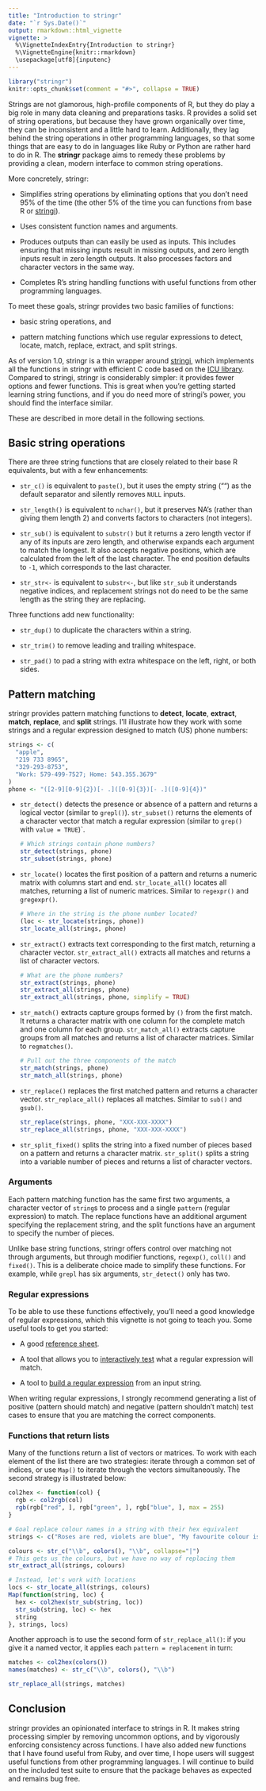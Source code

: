 ---
title: "Introduction to stringr"
date: "`r Sys.Date()`"
output: rmarkdown::html_vignette
vignette: >
  %\VignetteIndexEntry{Introduction to stringr}
  %\VignetteEngine{knitr::rmarkdown}
  \usepackage[utf8]{inputenc}
---

```{r, echo=FALSE}
library("stringr")
knitr::opts_chunk$set(comment = "#>", collapse = TRUE)
```

Strings are not glamorous, high-profile components of R, but they do play a big role in many data cleaning and preparations tasks. R provides a solid set of string operations, but because they have grown organically over time, they can be inconsistent and a little hard to learn. Additionally, they lag behind the string operations in other programming languages, so that some things that are easy to do in languages like Ruby or Python are rather hard to do in R. The __stringr__ package aims to remedy these problems by providing a clean, modern interface to common string operations.

More concretely, stringr:

-   Simplifies string operations by eliminating options that you don't need 
    95% of the time (the other 5% of the time you can functions from base R or
    [stringi](https://github.com/Rexamine/stringi/)).

-   Uses consistent function names and arguments.

-   Produces outputs than can easily be used as inputs. This includes ensuring 
    that missing inputs result in missing outputs, and zero length inputs result 
    in zero length outputs. It also processes factors and character vectors in 
    the same way.

-   Completes R's string handling functions with useful functions from other 
    programming languages.

To meet these goals, stringr provides two basic families of functions:

-   basic string operations, and

-   pattern matching functions which use regular expressions to detect, locate, 
    match, replace, extract, and split strings.

As of version 1.0, stringr is a thin wrapper around [stringi](https://github.com/Rexamine/stringi/), which implements all the functions in stringr with efficient C code based on the [ICU library](http://site.icu-project.org).  Compared to stringi, stringr is considerably simpler: it provides fewer options and fewer functions. This is great when you're getting started learning string functions, and if you do need more of stringi's power, you should find the interface similar.

These are described in more detail in the following sections.

## Basic string operations

There are three string functions that are closely related to their base R equivalents, but with a few enhancements:

-   `str_c()` is equivalent to `paste()`, but it uses the empty string ("") as 
    the default separator and silently removes `NULL` inputs.

-   `str_length()` is equivalent to `nchar()`, but it preserves NA's (rather than 
     giving them length 2) and converts factors to characters (not integers).

-   `str_sub()` is equivalent to `substr()` but it returns a zero length vector 
    if any of its inputs are zero length, and otherwise expands each argument to
    match the longest. It also accepts negative positions, which are calculated 
    from the left of the last character. The end position defaults to `-1`, 
    which corresponds to the last character.

-   `str_str<-` is equivalent to `substr<-`, but like `str_sub` it understands 
    negative indices, and replacement strings not do need to be the same length 
    as the string they are replacing.

Three functions add new functionality:

-   `str_dup()` to duplicate the characters within a string.

-   `str_trim()` to remove leading and trailing whitespace.

-   `str_pad()` to pad a string with extra whitespace on the left, right, or both sides.

## Pattern matching

stringr provides pattern matching functions to **detect**, **locate**, **extract**, **match**, **replace**, and **split** strings. I'll illustrate how they work with some strings and a regular expression designed to match (US) phone numbers:

```{r}
strings <- c(
  "apple", 
  "219 733 8965", 
  "329-293-8753", 
  "Work: 579-499-7527; Home: 543.355.3679"
)
phone <- "([2-9][0-9]{2})[- .]([0-9]{3})[- .]([0-9]{4})"
```

-   `str_detect()` detects the presence or absence of a pattern and returns a 
    logical vector (similar to `grepl()`). `str_subset()` returns the elements
    of a character vector that match a regular expression (similar to `grep()` 
    with `value = TRUE`)`.
    
    ```{r}
    # Which strings contain phone numbers?
    str_detect(strings, phone)
    str_subset(strings, phone)
    ```

-   `str_locate()` locates the first position of a pattern and returns a numeric 
    matrix with columns start and end. `str_locate_all()` locates all matches, 
    returning a list of numeric matrices. Similar to `regexpr()` and `gregexpr()`.

    ```{r}
    # Where in the string is the phone number located?
    (loc <- str_locate(strings, phone))
    str_locate_all(strings, phone)
    ```

-   `str_extract()` extracts text corresponding to the first match, returning a 
    character vector. `str_extract_all()` extracts all matches and returns a 
    list of character vectors.

    ```{r}
    # What are the phone numbers?
    str_extract(strings, phone)
    str_extract_all(strings, phone)
    str_extract_all(strings, phone, simplify = TRUE)
    ```

-   `str_match()` extracts capture groups formed by `()` from the first match. 
    It returns a character matrix with one column for the complete match and 
    one column for each group. `str_match_all()` extracts capture groups from 
    all matches and returns a list of character matrices. Similar to 
    `regmatches()`.

    ```{r}
    # Pull out the three components of the match
    str_match(strings, phone)
    str_match_all(strings, phone)
    ```

-   `str_replace()` replaces the first matched pattern and returns a character
    vector. `str_replace_all()` replaces all matches. Similar to `sub()` and 
    `gsub()`.

    ```{r}
    str_replace(strings, phone, "XXX-XXX-XXXX")
    str_replace_all(strings, phone, "XXX-XXX-XXXX")
    ```

-   `str_split_fixed()` splits the string into a fixed number of pieces based 
    on a pattern and returns a character matrix. `str_split()` splits a string 
    into a variable number of pieces and returns a list of character vectors.

### Arguments

Each pattern matching function has the same first two arguments, a character vector of `string`s to process and a single `pattern` (regular expression) to match. The replace functions have an additional argument specifying the replacement string, and the split functions have an argument to specify the number of pieces.

Unlike base string functions, stringr offers control over matching not through arguments, but through modifier functions, `regexp()`, `coll()` and `fixed()`.  This is a deliberate choice made to simplify these functions. For example, while `grepl` has six arguments, `str_detect()` only has two.

### Regular expressions

To be able to use these functions effectively, you'll need a good knowledge of regular expressions, which this vignette is not going to teach you. Some useful tools to get you started:

-   A good [reference sheet](http://www.regular-expressions.info/reference.html).

-   A tool that allows you to [interactively test](http://gskinner.com/RegExr/)
    what a regular expression will match.

-   A tool to [build a regular expression](http://www.txt2re.com) from an 
    input string.

When writing regular expressions, I strongly recommend generating a list of positive (pattern should match) and negative (pattern shouldn't match) test cases to ensure that you are matching the correct components.

### Functions that return lists

Many of the functions return a list of vectors or matrices. To work with each element of the list there are two strategies: iterate through a common set of indices, or use `Map()` to iterate through the vectors simultaneously. The second strategy is illustrated below:

```{r}
col2hex <- function(col) {
  rgb <- col2rgb(col)
  rgb(rgb["red", ], rgb["green", ], rgb["blue", ], max = 255)
}

# Goal replace colour names in a string with their hex equivalent
strings <- c("Roses are red, violets are blue", "My favourite colour is green")

colours <- str_c("\\b", colors(), "\\b", collapse="|")
# This gets us the colours, but we have no way of replacing them
str_extract_all(strings, colours)

# Instead, let's work with locations
locs <- str_locate_all(strings, colours)
Map(function(string, loc) {
  hex <- col2hex(str_sub(string, loc))
  str_sub(string, loc) <- hex
  string
}, strings, locs)
```

Another approach is to use the second form of `str_replace_all()`: if you give it a named vector, it applies each `pattern = replacement` in turn:

```{r}
matches <- col2hex(colors())
names(matches) <- str_c("\\b", colors(), "\\b")

str_replace_all(strings, matches)
```

## Conclusion

stringr provides an opinionated interface to strings in R. It makes string processing simpler by removing uncommon options, and by vigorously enforcing consistency across functions. I have also added new functions that I have found useful from Ruby, and over time, I hope users will suggest useful functions from other programming languages. I will continue to build on the included test suite to ensure that the package behaves as expected and remains bug free.
